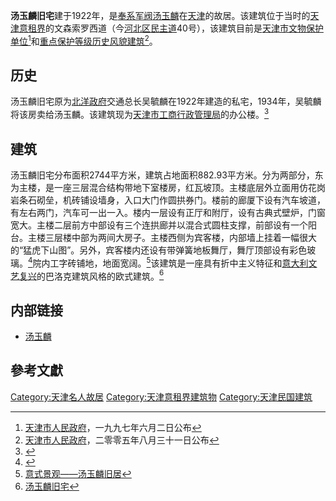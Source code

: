 {{文物保护单位
| 级别 = 省级
| 省区市 = 天津市
| 名称 = 汤玉麟旧宅
| 图片 = [[File:汤玉麟旧宅.jpg|200px]]
| 编号 = 3
| 分类 = 近现代重要史迹及代表性建筑
| 时代 = 1922年
| 所在 = [[天津市|天津市]][[河北区|河北区]]
| 登录 = 1997年6月2日
}}
'''汤玉麟旧宅'''建于1922年，是[[奉系军阀|奉系军阀]][[汤玉麟|汤玉麟]]在[[天津|天津]]的故居。该建筑位于当时的[[天津意租界|天津意租界]]的文森索罗西道（今[[河北区|河北区]][[民主道|民主道]]40号），该建筑目前是[[天津市文物保护单位|天津市文物保护单位]]<ref>[[天津市人民政府|天津市人民政府]]，一九九七年六月二日公布</ref>和[[天津历史风貌建筑|重点保护等级历史风貌建筑]]<ref>[[天津市人民政府|天津市人民政府]]，二零零五年八月三十一日公布</ref>。

== 历史 ==
汤玉麟旧宅原为[[北洋政府|北洋政府]]交通总长吴毓麟在1922年建造的私宅，1934年，吴毓麟将该房卖给汤玉麟。该建筑现为[[天津市工商行政管理局|天津市工商行政管理局]]的办公楼。<ref>{{Cite web |url=http://news.enorth.com.cn/system/2007/07/01/001748018.shtml |title=近代历史风貌建筑——汤玉麟旧宅 |access-date=2010-02-19 |archive-date=2021-04-15 |archive-url=https://web.archive.org/web/20210415102627/http://news.enorth.com.cn/system/2007/07/01/001748018.shtml |dead-url=no }}</ref>

== 建筑 ==
{{天津历史风貌建筑
| 省区市 = 天津市
| 名称 = 汤玉麟旧宅
| 图片 = [[File:汤玉麟旧宅铭牌.jpg|200px]]
| 编号 = 0520001
| 等级 = 重点保护
| 时代 = 1922年
| 所在 = [[天津市|天津市]][[河北区|河北区]]
| 公布 = 2005年8月31日
}}
汤玉麟旧宅分布面积2744平方米，建筑占地面积882.93平方米。分为两部分，东为主楼，是一座三层混合结构带地下室楼房，红瓦坡顶。主楼底层外立面用仿花岗岩条石砌垒，机砖铺设墙身，入口大门作圆拱券门。楼前的廊厦下设有汽车坡道，有左右两门，汽车可一出一入。楼内一层设有正厅和附厅，设有古典式壁炉，门窗宽大。主楼二层前方中部设有三个连拱廊并以混合式圆柱支撑，前部设有一个阳台。主楼三层楼中部为两间大房子。主楼西侧为宾客楼，内部墙上挂着一幅很大的“猛虎下山图”。另外，宾客楼内还设有带弹簧地板舞厅，舞厅顶部设有彩色玻璃。<ref>{{Cite web |url=http://www.yinbingshi.org/h-fuwuzhinan/yi-06.html |title=汤玉麟旧宅 |accessdate=2010-02-19 |archive-date=2016-03-05 |archive-url=https://web.archive.org/web/20160305051905/http://yinbingshi.org/h-fuwuzhinan/yi-06.html |dead-url=yes }}</ref>院内工字砖铺地，地面宽阔。<ref>[http://www.tjhbq.gov.cn/ReadNews.asp?NewsID=836 意式景观——汤玉麟旧居]{{dead link|date=2018年3月 |bot=InternetArchiveBot |fix-attempted=yes }}</ref>该建筑是一座具有折中主义特征和[[意大利|意大利]][[文艺复兴|文艺复兴]]的巴洛克建筑风格的欧式建筑。<ref>[http://www.jwb.com.cn/jwb/html/2009-04/17/content_299855.htm 汤玉麟旧宅]{{dead link|date=2018年3月 |bot=InternetArchiveBot |fix-attempted=yes }}</ref>

== 内部链接 ==
* [[汤玉麟|汤玉麟]]

==參考文獻==
<div class="references-small">
<references />
</div>

{{天津市名人故居}}
{{天津市文物保护单位}}

[[Category:天津名人故居|Category:天津名人故居]]
[[Category:天津意租界建筑物|Category:天津意租界建筑物]]
[[Category:天津民国建筑|Category:天津民国建筑]]